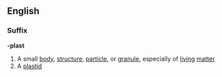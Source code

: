 ==English==
===Suffix===
'''-plast'''
#A small [[body]], [[structure]], [[particle]], or [[granule]], especially of [[living]] [[matter]]
#A [[plastid]]